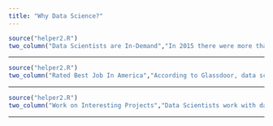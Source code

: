 ```yaml
---
title: "Why Data Science?"
---
```



```r
source("helper2.R")
two_column("Data Scientists are In-Demand","In 2015 there were more than 2.5 million job listings for data scientists and analysts. And, by 2020, 15% growth is projected in the field. With a growing field, there are many jobs available.","./img/why_data_science/growth.jpg")
```

-----

```r
source("helper2.R")
two_column("Rated Best Job In America","According to Glassdoor, data scientist was the #1 ranked job in 2017. This is because there are many job openings, data scientists tend to earn a good living, and they are generally satisfied with their job.","./img/why_data_science/career2017.png",iside="right")
```

-----

```r
source("helper2.R")
two_column("Work on Interesting Projects","Data Scientists work with data on projects across many different topics. Some work to improve our health, Others help companies make more money. And, others develop apps to help us understand data better. The possibilities are endless. Learning the skills to become a data scientist opens up these possibilities.","./img/why_data_science/dataanalysis.jpg")
```

-----
